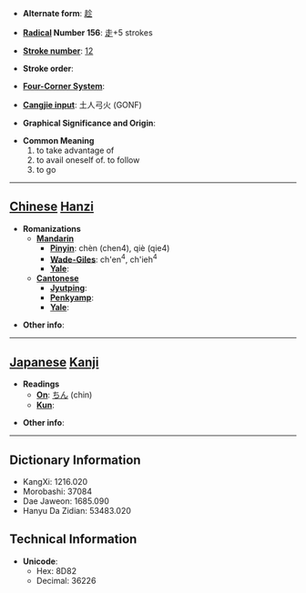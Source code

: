 * '''Alternate form''': [[趁]]

* '''[[Wiktionary:Chinese radical index| Radical]] Number 156''': [[Wiktionary:Chinese radical index 走|走]]+5 strokes

* '''[[Wiktionary:Chinese total strokes index|Stroke number]]''': [[Wiktionary:Chinese total strokes index 12|12]]

* '''Stroke order''': 

* '''[[Wiktionary:Chinese four corner index|Four-Corner System]]''': 

* '''[[Wiktionary:Chinese Cangjie index|Cangjie input]]''': 土人弓火 (GONF)

* '''Graphical Significance and Origin''': 

* '''Common Meaning'''
*#to take advantage of
*# to avail oneself of. to follow
*# to go


----

== [[Chinese]] [[Hanzi]] ==

* '''Romanizations'''
** '''[[Mandarin]]'''
*** '''[[Pinyin]]''': chèn (chen4), qiè (qie4)
*** '''[[Wade-Giles]]''': ch'en<sup>4</sup>, ch'ieh<sup>4</sup>
*** '''[[Yale]]''': 
** '''[[Cantonese]]'''
*** '''[[Jyutping]]''':
*** '''[[Penkyamp]]''': 
*** '''[[Yale]]''': 

* '''Other info''': 

----

== [[Japanese]] [[Kanji]] ==

* '''Readings'''
** '''[[On]]''': [[ちん]] (chin)
** '''[[Kun]]''': 

* '''Other info''':  

----

== Dictionary Information ==

* KangXi: 1216.020
* Morobashi: 37084
* Dae Jaweon: 1685.090
* Hanyu Da Zidian: 53483.020

== Technical Information ==

* '''Unicode''':
** Hex: 8D82
** Decimal: 36226